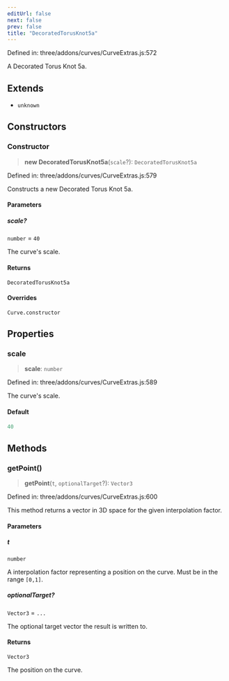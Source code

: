 ```yaml
---
editUrl: false
next: false
prev: false
title: "DecoratedTorusKnot5a"
---
```


Defined in: three/addons/curves/CurveExtras.js:572

A Decorated Torus Knot 5a.

## Extends

- `unknown`

## Constructors

### Constructor

> **new DecoratedTorusKnot5a**(`scale`?): `DecoratedTorusKnot5a`

Defined in: three/addons/curves/CurveExtras.js:579

Constructs a new Decorated Torus Knot 5a.

#### Parameters

##### scale?

`number` = `40`

The curve's scale.

#### Returns

`DecoratedTorusKnot5a`

#### Overrides

`Curve.constructor`

## Properties

### scale

> **scale**: `number`

Defined in: three/addons/curves/CurveExtras.js:589

The curve's scale.

#### Default

```ts
40
```

## Methods

### getPoint()

> **getPoint**(`t`, `optionalTarget`?): `Vector3`

Defined in: three/addons/curves/CurveExtras.js:600

This method returns a vector in 3D space for the given interpolation factor.

#### Parameters

##### t

`number`

A interpolation factor representing a position on the curve. Must be in the range `[0,1]`.

##### optionalTarget?

`Vector3` = `...`

The optional target vector the result is written to.

#### Returns

`Vector3`

The position on the curve.
